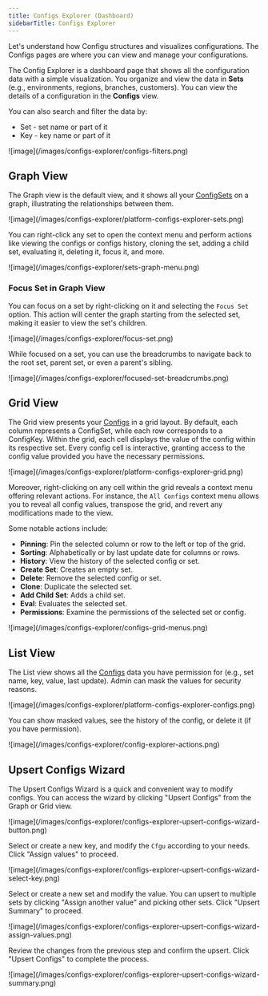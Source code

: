 ```yaml
---
title: Configs Explorer (Dashboard)
sidebarTitle: Configs Explorer
---
```


Let's understand how Configu structures and visualizes configurations.
The Configs pages are where you can view and manage your configurations.

The Config Explorer is a dashboard page that shows all the configuration data with a simple visualization.
You organize and view the data in **Sets** (e.g., environments, regions, branches, customers). You can view the details of a configuration in the **Configs** view.

You can also search and filter the data by:

- Set - set name or part of it
- Key - key name or part of it

<Frame>![image](/images/configs-explorer/configs-filters.png)</Frame>

## Graph View

The Graph view is the default view, and it shows all your [ConfigSets](/introduction/concepts#configset) on a graph, illustrating the relationships between them.

<Frame>![image](/images/configs-explorer/platform-configs-explorer-sets.png)</Frame>

You can right-click any set to open the context menu and perform actions like viewing the configs or configs history, cloning the set, adding a child set, evaluating it, deleting it, focus it, and more.

<Frame>![image](/images/configs-explorer/sets-graph-menu.png)</Frame>

### Focus Set in Graph View

You can focus on a set by right-clicking on it and selecting the `Focus Set` option.
This action will center the graph starting from the selected set, making it easier to view the set's children.

<Frame>![image](/images/configs-explorer/focus-set.png)</Frame>

While focused on a set, you can use the breadcrumbs to navigate back to the root set, parent set, or even a parent's sibling.

<Frame>![image](/images/configs-explorer/focused-set-breadcrumbs.png)</Frame>

## Grid View

The Grid view presents your [Configs](/introduction/concepts#config) in a grid layout. By default, each column represents a ConfigSet, while each row corresponds to a ConfigKey. Within the grid, each cell displays the value of the config within its respective set. Every config cell is interactive, granting access to the config value provided you have the necessary permissions.

<Frame>![image](/images/configs-explorer/platform-configs-explorer-grid.png)</Frame>

Moreover, right-clicking on any cell within the grid reveals a context menu offering relevant actions. For instance, the `All Configs` context menu allows you to reveal all config values, transpose the grid, and revert any modifications made to the view.

Some notable actions include:

- **Pinning**: Pin the selected column or row to the left or top of the grid.
- **Sorting**: Alphabetically or by last update date for columns or rows.
- **History**: View the history of the selected config or set.
- **Create Set**: Creates an empty set.
- **Delete**: Remove the selected config or set.
- **Clone**: Duplicate the selected set.
- **Add Child Set**: Adds a child set.
- **Eval**: Evaluates the selected set.
- **Permissions**: Examine the permissions of the selected set or config.

<Frame>![image](/images/configs-explorer/configs-grid-menus.png)</Frame>

## List View

The List view shows all the [Configs](/introduction/concepts#config) data you have permission for (e.g., set name, key, value, last update).
Admin can mask the values for security reasons.

<Frame>![image](/images/configs-explorer/platform-configs-explorer-configs.png)</Frame>

You can show masked values, see the history of the config, or delete it (if you have permission).

<Frame>![image](/images/configs-explorer/config-explorer-actions.png)</Frame>

## Upsert Configs Wizard

The Upsert Configs Wizard is a quick and convenient way to modify configs. You can access the wizard by clicking "Upsert Configs" from the Graph or Grid view.

<Frame>![image](/images/configs-explorer/configs-explorer-upsert-configs-wizard-button.png)</Frame>

Select or create a new key, and modify the `Cfgu` according to your needs. Click "Assign values" to proceed.

<Frame>![image](/images/configs-explorer/configs-explorer-upsert-configs-wizard-select-key.png)</Frame>

Select or create a new set and modify the value. You can upsert to multiple sets by clicking "Assign another value" and picking other sets. Click "Upsert Summary" to proceed.

<Frame>![image](/images/configs-explorer/configs-explorer-upsert-configs-wizard-assign-values.png)</Frame>

Review the changes from the previous step and confirm the upsert. Click "Upsert Configs" to complete the process.

<Frame>![image](/images/configs-explorer/configs-explorer-upsert-configs-wizard-summary.png)</Frame>
